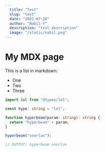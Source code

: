 ```yaml
---
  title: "Test"
  slug: "test"
  date: "2022-07-28"
  author: "Nabil-Y"
  description: "test description"
  image: "/static/nabil.png"
---
```



# My MDX page

This is a list in markdown:

- One
- Two
- Three

```ts:index.ts
import lol from "@types/lol";

const hype: string = "lol";

function hyperbeam(param: string): string {
  return "hyperbeam" + param;
}

hyperbeam("snorlax");

// OUTPUT: hyperbeam snorlax
```
